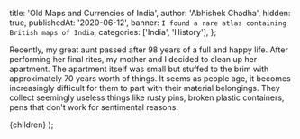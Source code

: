 
  title: 'Old Maps and Currencies of India',
  author: 'Abhishek Chadha',
  hidden: true,
  publishedAt: '2020-06-12',
  banner: `I found a rare atlas containing British maps of India`,
  categories: ['India', 'History'],
};

Recently, my great aunt passed after 98 years of a full and happy life. After
performing her final rites, my mother and I decided to clean up her apartment.
The apartment itself was small but stuffed to the brim with approximately 70
years worth of things. It seems as people age, it becomes increasingly difficult
for them to part with their material belongings. They collect seemingly useless
things like rusty pins, broken plastic containers, pens that don't work for
sentimental reasons.

  <BlogLayout meta={meta}>{children}</BlogLayout>
);
